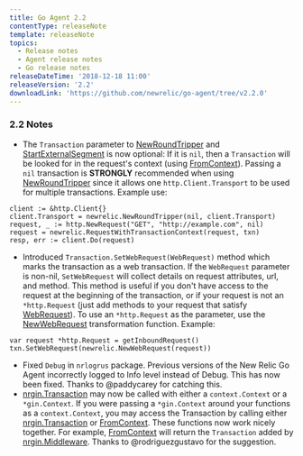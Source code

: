 ```yaml
---
title: Go Agent 2.2
contentType: releaseNote
template: releaseNote
topics:
  - Release notes
  - Agent release notes
  - Go release notes
releaseDateTime: '2018-12-18 11:00'
releaseVersion: '2.2'
downloadLink: 'https://github.com/newrelic/go-agent/tree/v2.2.0'
---
```


### 2.2 Notes

* The `Transaction` parameter to [NewRoundTripper](https://godoc.org/github.com/newrelic/go-agent#NewRoundTripper) and [StartExternalSegment](https://godoc.org/github.com/newrelic/go-agent#StartExternalSegment) is now optional: If it is `nil`, then a `Transaction` will be looked for in the request's context (using [FromContext](https://godoc.org/github.com/newrelic/go-agent#FromContext)). Passing a `nil` transaction is **STRONGLY** recommended when using [NewRoundTripper](https://godoc.org/github.com/newrelic/go-agent#NewRoundTripper) since it allows one `http.Client.Transport` to be used for multiple transactions. Example use:

```
client := &http.Client{}
client.Transport = newrelic.NewRoundTripper(nil, client.Transport)
request, _ := http.NewRequest("GET", "http://example.com", nil)
request = newrelic.RequestWithTransactionContext(request, txn)
resp, err := client.Do(request)
```

* Introduced `Transaction.SetWebRequest(WebRequest)` method which marks the transaction as a web transaction. If the `WebRequest` parameter is non-nil, `SetWebRequest` will collect details on request attributes, url, and method. This method is useful if you don't have access to the request at the beginning of the transaction, or if your request is not an `*http.Request` (just add methods to your request that satisfy [WebRequest](https://godoc.org/github.com/newrelic/go-agent#WebRequest)). To use an `*http.Request` as the parameter, use the [NewWebRequest](https://godoc.org/github.com/newrelic/go-agent#NewWebRequest) transformation function. Example:

```
var request *http.Request = getInboundRequest()
txn.SetWebRequest(newrelic.NewWebRequest(request))
```

* Fixed `Debug` in `nrlogrus` package. Previous versions of the New Relic Go Agent incorrectly logged to Info level instead of Debug. This has now been fixed. Thanks to @paddycarey for catching this.
* [nrgin.Transaction](https://godoc.org/github.com/newrelic/go-agent/_integrations/nrgin/v1#Transaction) may now be called with either a `context.Context` or a `*gin.Context`. If you were passing a `*gin.Context` around your functions as a `context.Context`, you may access the Transaction by calling either [nrgin.Transaction](https://godoc.org/github.com/newrelic/go-agent/_integrations/nrgin/v1#Transaction) or [FromContext](https://godoc.org/github.com/newrelic/go-agent#FromContext). These functions now work nicely together. For example, [FromContext](https://godoc.org/github.com/newrelic/go-agent#FromContext) will return the `Transaction` added by [nrgin.Middleware](https://godoc.org/github.com/newrelic/go-agent/_integrations/nrgin/v1#Middleware). Thanks to @rodriguezgustavo for the suggestion.
